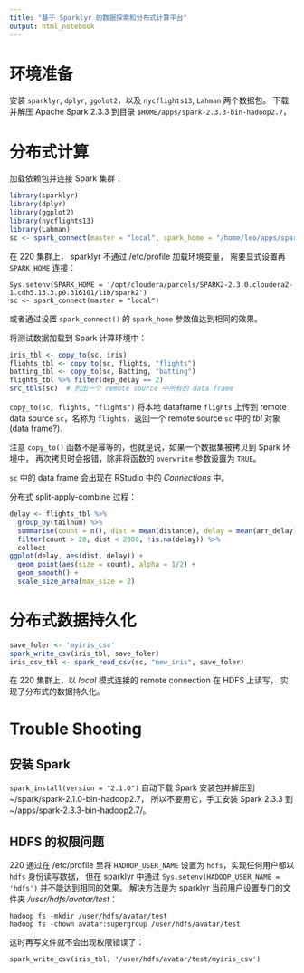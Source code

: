 ```yaml
---
title: "基于 Sparklyr 的数据探索和分布式计算平台"
output: html_notebook
---
```


# 环境准备

安装 `sparklyr`, `dplyr`, `ggolot2`，以及 `nycflights13`, `Lahman` 两个数据包。
下载并解压 Apache Spark 2.3.3 到目录 `$HOME/apps/spark-2.3.3-bin-hadoop2.7`，

# 分布式计算

加载依赖包并连接 Spark 集群：
```r
library(sparklyr)
library(dplyr)
library(ggplot2)
library(nycflights13)
library(Lahman)
sc <- spark_connect(master = "local", spark_home = "/home/leo/apps/spark-2.3.3-bin-hadoop2.7/")
```

在 220 集群上， sparklyr 不通过 /etc/profile 加载环境变量，
需要显式设置再 `SPARK_HOME` 连接：
```
Sys.setenv(SPARK_HOME = '/opt/cloudera/parcels/SPARK2-2.3.0.cloudera2-1.cdh5.13.3.p0.316101/lib/spark2')
sc <- spark_connect(master = "local")
```

或者通过设置 `spark_connect()` 的 `spark_home` 参数值达到相同的效果。

将测试数据加载到 Spark 计算环境中：
```r
iris_tbl <- copy_to(sc, iris)
flights_tbl <- copy_to(sc, flights, "flights")
batting_tbl <- copy_to(sc, Batting, "batting")
flights_tbl %>% filter(dep_delay == 2)
src_tbls(sc)  # 列出一个 remote source 中所有的 data frame
```

`copy_to(sc, flights, "flights")` 将本地 dataframe `flights` 上传到 remote data source `sc`，名称为 `flights`，返回一个 remote source `sc` 中的 *tbl* 对象 (data frame?).

注意 `copy_to()` 函数不是幂等的，也就是说，如果一个数据集被拷贝到 Spark 环境中，
再次拷贝时会报错，除非将函数的 `overwrite` 参数设置为 `TRUE`。

`sc` 中的 data frame 会出现在 RStudio 中的 *Connections* 中。

分布式 split-apply-combine 过程：
```r
delay <- flights_tbl %>% 
  group_by(tailnum) %>%
  summarise(count = n(), dist = mean(distance), delay = mean(arr_delay)) %>%
  filter(count > 20, dist < 2000, !is.na(delay)) %>%
  collect
ggplot(delay, aes(dist, delay)) +
  geom_point(aes(size = count), alpha = 1/2) +
  geom_smooth() +
  scale_size_area(max_size = 2)
```

# 分布式数据持久化

```r
save_foler <- 'myiris_csv'
spark_write_csv(iris_tbl, save_foler)
iris_csv_tbl <- spark_read_csv(sc, "new_iris", save_foler)
```

在 220 集群上，以 *local* 模式连接的 remote connection 在 HDFS 上读写，
实现了分布式的数据持久化。

# Trouble Shooting

## 安装 Spark

`spark_install(version = "2.1.0")` 自动下载 Spark 安装包并解压到 ~/spark/spark-2.1.0-bin-hadoop2.7，
所以不要用它，手工安装 Spark 2.3.3 到 ~/apps/spark-2.3.3-bin-hadoop2.7/。

## HDFS 的权限问题

220 通过在 /etc/profile 里将 `HADOOP_USER_NAME` 设置为 `hdfs`，实现任何用户都以 `hdfs` 身份读写数据，
但在 sparklyr 中通过 `Sys.setenv(HADOOP_USER_NAME = 'hdfs')` 并不能达到相同的效果。
解决方法是为 sparklyr 当前用户设置专门的文件夹 */user/hdfs/avatar/test*：
```
hadoop fs -mkdir /user/hdfs/avatar/test
hadoop fs -chown avatar:supergroup /user/hdfs/avatar/test
```

这时再写文件就不会出现权限错误了：
```
spark_write_csv(iris_tbl, '/user/hdfs/avatar/test/myiris_csv')
```
